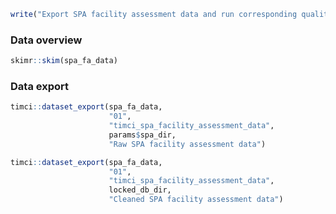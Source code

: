 ```r
write("Export SPA facility assessment data and run corresponding quality checks", stderr())
```

### Data overview

```r
skimr::skim(spa_fa_data)
```

### Data export

```r
timci::dataset_export(spa_fa_data,
                      "01",
                      "timci_spa_facility_assessment_data",
                      params$spa_dir,
                      "Raw SPA facility assessment data")
```

```r
timci::dataset_export(spa_fa_data,
                      "01",
                      "timci_spa_facility_assessment_data",
                      locked_db_dir,
                      "Cleaned SPA facility assessment data")
```
